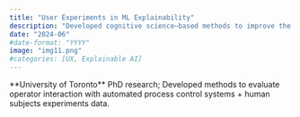 ```yaml
---
title: "User Experiments in ML Explainability"
description: "Developed cognitive science–based methods to improve the explainability of machine learning models. Designed and conducted user experiments to evaluate user reliance on automated results. Findings showed that combining normative, contrastive, and counterfactual explanations can enhance user performance, while revealing potential limitations."
date: "2024-06"
#date-format: "YYYY"
image: "img11.png"
#categories: [UX, Explainable AI]
---
```


\*\*University of Toronto\*\* PhD research; Developed methods to evaluate operator interaction with automated process control systems + human subjects experiments data.
